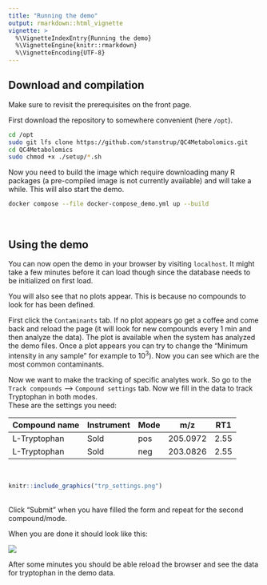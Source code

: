 ```yaml
---
title: "Running the demo"
output: rmarkdown::html_vignette
vignette: >
  %\VignetteIndexEntry{Running the demo}
  %\VignetteEngine{knitr::rmarkdown}
  %\VignetteEncoding{UTF-8}
---
```


## Download and compilation

Make sure to revisit the prerequisites on the front page.

First download the repository to somewhere convenient (here `/opt`).

``` bash
cd /opt
sudo git lfs clone https://github.com/stanstrup/QC4Metabolomics.git
cd QC4Metabolomics
sudo chmod +x ./setup/*.sh
```

Now you need to build the image which require downloading many R packages (a pre-compiled image is not currently available) and will take a while. This will also start the demo.

``` bash
docker compose --file docker-compose_demo.yml up --build
```

\

## Using the demo

You can now open the demo in your browser by visiting `localhost`. It might take a few minutes before it can load though since the database needs to be initialized on first load.

You will also see that no plots appear. This is because no compounds to look for has been defined.

First click the `Contaminants` tab. If no plot appears go get a coffee and come back and reload the page (it will look for new compounds every 1 min and then analyze the data). The plot is available when the system has analyzed the demo files. Once a plot appears you can try to change the "Minimum intensity in any sample" for example to 10^3^). Now you can see which are the most common contaminants.

Now we want to make the tracking of specific analytes work. So go to the `Track compounds` --\> `Compound settings` tab. Now we fill in the data to track Tryptophan in both modes.\
These are the settings you need:

| Compound name | Instrument | Mode | m/z      | RT1  |
|---------------|------------|------|----------|------|
| L-Tryptophan  | Sold       | pos  | 205.0972 | 2.55 |
| L-Tryptophan  | Sold       | neg  | 203.0826 | 2.55 |

\

```r
knitr::include_graphics("trp_settings.png")
```

\
Click "Submit" when you have filled the form and repeat for the second compound/mode.

When you are done it should look like this:

![](trp_settings.png)

After some minutes you should be able reload the browser and see the data for tryptophan in the demo data.
